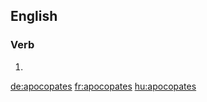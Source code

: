 ==English==

===Verb===
{{head|en|verb form}}

# {{en-third-person singular of|apocopate}}

[[de:apocopates]]
[[fr:apocopates]]
[[hu:apocopates]]